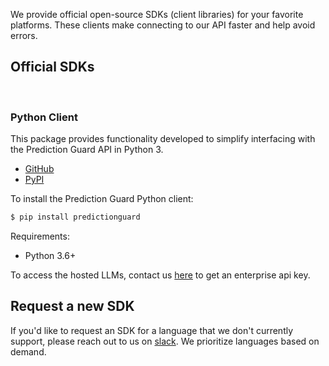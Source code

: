 We provide official open-source SDKs (client libraries) for your favorite platforms. These clients make connecting to our API faster and help avoid errors.

## Official SDKs

<br />

<Cards>
  <Card title="Python" icon="fa-brands fa-python" href="#pythonclient" />
  <Card title="Node.js (coming soon)" icon="fa-brands fa-js" />
  <Card title="Go (coming soon)" icon="fa-brands fa-golang" />
</Cards>

### <a id="pythonclient">Python Client</a>

This package provides functionality developed to simplify interfacing with the Prediction Guard API in Python 3.

- [GitHub](https://github.com/predictionguard/python-client)
- [PyPI](https://pypi.org/project/predictionguard/)

To install the Prediction Guard Python client:

```bash copy
$ pip install predictionguard
```

Requirements:

- Python 3.6+

To access the hosted LLMs, contact us [here](https://www.predictionguard.com/getting-started) to get an enterprise api key.

## Request a new SDK

If you'd like to request an SDK for a language that we don't currently support, please reach out to us on [slack](https://join.slack.com/t/prediction-guard/shared_invite/zt-1pwck5pgg-bctLNmqk~CjK3GmJc23UHg). We prioritize languages based on demand.
